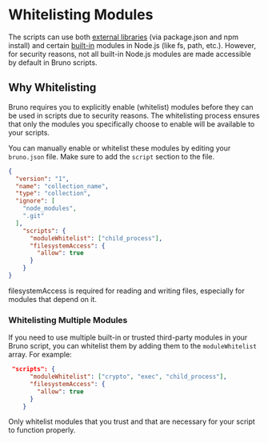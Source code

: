 
# Whitelisting Modules

The scripts can use both [external libraries](external-libraries) (via package.json and npm install) and certain [built-in](inbuilt-libraries) modules in Node.js (like fs, path, etc.). However, for security reasons, not all built-in Node.js modules are made accessible by default in Bruno scripts.

## Why Whitelisting 

Bruno requires you to explicitly enable (whitelist) modules before they can be used in scripts due to security reasons. The whitelisting process ensures that only the modules you specifically choose to enable will be available to your scripts.

You can manually enable or whitelist these modules by editing your `bruno.json` file. Make sure to add the `script` section to the file.

```json copy filename="bruno.json" showLineNumbers {9-14}
{
  "version": "1",
  "name": "collection_name",
  "type": "collection",
  "ignore": [
    "node_modules",
    ".git"
  ],
    "scripts": {
      "moduleWhitelist": ["child_process"],
      "filesystemAccess": {
        "allow": true
      }
    }
}
```


<Callout type="warning" emoji="⚠️">
filesystemAccess is required for reading and writing files, especially for modules that depend on it.
</Callout>

### Whitelisting Multiple Modules
If you need to use multiple built-in or trusted third-party modules in your Bruno script, you can whitelist them by adding them to the `moduleWhitelist` array. For example:

```json copy filename="bruno.json" showLineNumbers 
 "scripts": {
      "moduleWhitelist": ["crypto", "exec", "child_process"],
      "filesystemAccess": {
        "allow": true
      }
    }
```



Only whitelist modules that you trust and that are necessary for your script to function properly.
